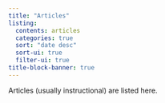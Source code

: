 ```yaml
---
title: "Articles"
listing:
  contents: articles
  categories: true
  sort: "date desc"
  sort-ui: true
  filter-ui: true
title-block-banner: true
---
```


Articles (usually instructional) are listed here.
